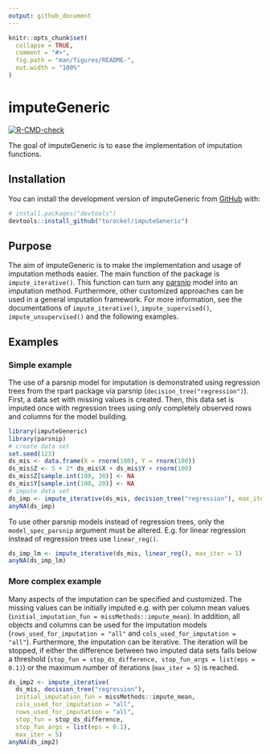 ```yaml
---
output: github_document
---
```


<!-- README.md is generated from README.Rmd. Please edit that file -->

```r
knitr::opts_chunk$set(
  collapse = TRUE,
  comment = "#>",
  fig.path = "man/figures/README-",
  out.width = "100%"
)
```

# imputeGeneric

<!-- badges: start -->
[![R-CMD-check](https://github.com/torockel/imputeGeneric/workflows/R-CMD-check/badge.svg)](https://github.com/torockel/imputeGeneric/actions)
<!-- badges: end -->

The goal of imputeGeneric is to ease the implementation of imputation functions.

## Installation

You can install the development version of imputeGeneric from [GitHub](https://github.com/) with:

``` r
# install.packages("devtools")
devtools::install_github("torockel/imputeGeneric")
```

## Purpose
The aim of imputeGeneric is to make the implementation and usage of imputation
methods easier. The main function of the package is `impute_iterative()`. This
function can turn any [parsnip](https://cran.r-project.org/package=parsnip)
model into an imputation method. Furthermore, other customized approaches can be
used in a general imputation framework. For more information, see the
documentations of `impute_iterative()`, `impute_supervised()`,
`impute_unsupervised()` and the following examples.

## Examples

### Simple example

The use of a parsnip model for imputation is demonstrated using regression trees
from the rpart package via parsnip (`decision_tree("regression")`). First, a
data set with missing values is created. Then, this data set is imputed once
with regression trees using only completely observed rows and columns for the
model building.

``` r
library(imputeGeneric)
library(parsnip)
# create data set
set.seed(123)
ds_mis <- data.frame(X = rnorm(100), Y = rnorm(100))
ds_mis$Z <- 5 + 2* ds_mis$X + ds_mis$Y + rnorm(100)
ds_mis$Z[sample.int(100, 30)] <- NA
ds_mis$Y[sample.int(100, 20)] <- NA
# impute data set
ds_imp <- impute_iterative(ds_mis, decision_tree("regression"), max_iter = 1)
anyNA(ds_imp)
```
To use other parsnip models instead of regression trees, only the
`model_spec_parsnip` argument must be altered. E.g. for linear regression
instead of regression trees use `linear_reg()`.

``` r
ds_imp_lm <- impute_iterative(ds_mis, linear_reg(), max_iter = 1)
anyNA(ds_imp_lm)
```

### More complex example

Many aspects of the imputation can be specified and customized. The missing
values can be initially imputed e.g. with per column mean values
(`initial_imputation_fun = missMethods::impute_mean`). In addition, all objects
and columns can be used for the imputation models (`rows_used_for_imputation =
"all"` and `cols_used_for_imputation = "all"`). Furthermore, the imputation can
be iterative. The iteration will be stopped, if either the difference between
two imputed data sets falls below a threshold (`stop_fun = stop_ds_difference,
stop_fun_args = list(eps = 0.1)`) or the maximum number of iterations
(`max_iter = 5`) is reached.

``` r
ds_imp2 <- impute_iterative(
  ds_mis, decision_tree("regression"), 
  initial_imputation_fun = missMethods::impute_mean,
  cols_used_for_imputation = "all",
  rows_used_for_imputation = "all",
  stop_fun = stop_ds_difference,
  stop_fun_args = list(eps = 0.1),
  max_iter = 5)
anyNA(ds_imp2)
```
